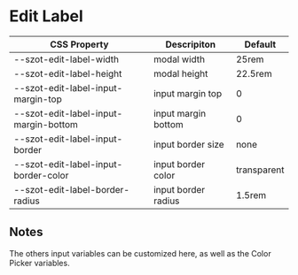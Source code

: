 
<Meta title="Components/Kanban/LabelEditor/Css Variables" />

# Edit Label

| CSS Property                          | Descripiton         | Default     |
| ------------------------------------- | ------------------- | ----------- |
| --szot-edit-label-width               | modal width         | 25rem       |
| --szot-edit-label-height              | modal height        | 22.5rem     |
| --szot-edit-label-input-margin-top    | input margin top    | 0           |
| --szot-edit-label-input-margin-bottom | input margin bottom | 0           |
| --szot-edit-label-input-border        | input border size   | none        |
| --szot-edit-label-input-border-color  | input border color  | transparent |
| --szot-edit-label-border-radius       | input border radius | 1.5rem      |

## Notes

The others input variables can be customized here, as well as the Color Picker variables.
